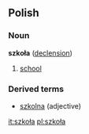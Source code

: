 ==Polish==
===Noun===
'''szkoła''' {{f}} ([[Wiktionary Appendix:Polish hard feminine noun declension|declension]])
# [[school]]

===Derived terms===
* [[szkolna]] (adjective)

[[it:szkoła]]
[[pl:szkoła]]